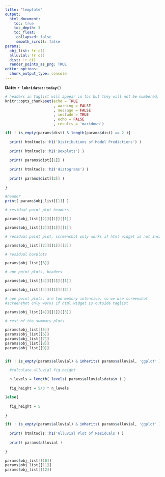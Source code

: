 ```yaml
---
title: "template"
output: 
  html_document:
    toc: true
    toc_depth: 3
    toc_float: 
     collapsed: false
     smooth_scroll: false
params:
  obj_list: !r c()
  alluvial: !r c()
  dist: !r c()
  render_points_as_png: TRUE
editor_options: 
  chunk_output_type: console
---
```

**Date: `r lubridate::today()`**

```r
# headers in taglist will appear in toc but they will not be numbered, numbering is added by rmarkdown
knitr::opts_chunk$set(echo = TRUE
                      , warning = FALSE
                      , message = FALSE
                      , include = TRUE
                      , echo = FALSE
                      , results = 'markdown')
```


```r

if( ! is_empty(params$dist) & length(params$dist) == 2 ){
  
  print( htmltools::h1('Distributions of Model Predictions') )
  
  print( htmltools::h2('Boxplots') )
  
  print( params$dist[[1]] )
  
  print( htmltools::h2('Histograms') )
  
  print( params$dist[[2]] )
  
}

```

```r

#header
print( params$obj_list[[1]] )

```

```r


# residual point plot headers

params$obj_list[[2]][[1]][[1]]

params$obj_list[[2]][[1]][[1]]


```


```r


# residual point plot, screenshot only works if html widget is not insidel taglist

params$obj_list[[2]][[1]][[3]]

```


```r

# residual boxplots

params$obj_list[[3]]

```

```r

# ape point plots, headers

params$obj_list[[4]][[1]][[1]]

params$obj_list[[4]][[1]][[2]]


```


```r

# ape point plots, are too memory intensive, so we use screenshot
#screenshot only works if html widget is outside taglist

params$obj_list[[4]][[1]][[3]]


```

```r

# rest of the summary plots

params$obj_list[[5]]
params$obj_list[[6]]
params$obj_list[[7]]
params$obj_list[[8]]
params$obj_list[[9]]



```


```r

if( ! is_empty(params$alluvial) & inherits( params$alluvial, 'ggplot' ) ){

  #calculate alluvial fig.height
  
  n_levels = length( levels( params$alluvial$data$x ) )
  
  fig_height = 5/3 * n_levels

}else{
  
  fig_height = 5
  
}

```


```r

if( ! is_empty(params$alluvial) & inherits( params$alluvial, 'ggplot' ) ){
  
  print( htmltools::h1('Alluvial Plot of Residuals') )
  
  print( params$alluvial )
  
}

```

```r


params$obj_list[[10]]
params$obj_list[[11]]
params$obj_list[[12]]



```



